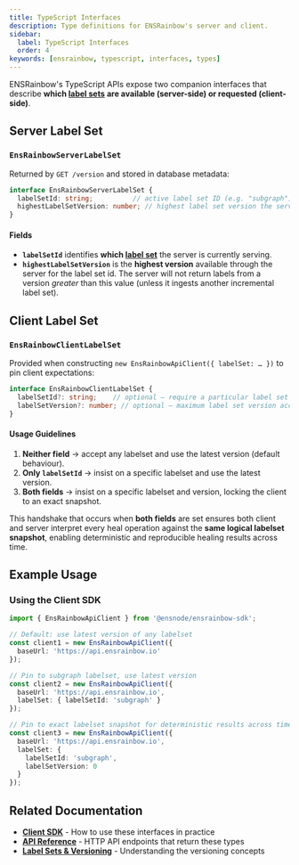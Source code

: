 ```yaml
---
title: TypeScript Interfaces
description: Type definitions for ENSRainbow's server and client.
sidebar:
  label: TypeScript Interfaces
  order: 4
keywords: [ensrainbow, typescript, interfaces, types]
---
```


ENSRainbow's TypeScript APIs expose two companion interfaces that describe **which [label sets](/ensrainbow/concepts/glossary#label-set)** **are available (server-side) or requested (client-side)**.

## Server Label Set

### `EnsRainbowServerLabelSet`

Returned by `GET /version` and stored in database metadata:

```ts
interface EnsRainbowServerLabelSet {
  labelSetId: string;          // active label set ID (e.g. "subgraph")
  highestLabelSetVersion: number; // highest label set version the server has ingested for the label set id
}
```

#### Fields

- **`labelSetId`** identifies **which [label set](/ensrainbow/concepts/glossary#label-set)** the server is currently serving.
- **`highestLabelSetVersion`** is the **highest version** available through the server for the label set id. The server will not return labels from a version _greater_ than this value (unless it ingests another incremental label set).

## Client Label Set

### `EnsRainbowClientLabelSet`

Provided when constructing `new EnsRainbowApiClient({ labelSet: … })` to pin client expectations:

```ts
interface EnsRainbowClientLabelSet {
  labelSetId?: string;    // optional – require a particular label set
  labelSetVersion?: number; // optional – maximum label set version accepted
}
```

#### Usage Guidelines

1. **Neither field** → accept any labelset and use the latest version (default behaviour).
2. **Only `labelSetId`** → insist on a specific labelset and use the latest version.
3. **Both fields** → insist on a specific labelset and version, locking the client to an exact snapshot.

This handshake that occurs when **both fields** are set ensures both client and server interpret every heal operation against the **same logical labelset snapshot**, enabling deterministic and reproducible healing results across time.

## Example Usage

### Using the Client SDK

```ts
import { EnsRainbowApiClient } from '@ensnode/ensrainbow-sdk';

// Default: use latest version of any labelset
const client1 = new EnsRainbowApiClient({
  baseUrl: 'https://api.ensrainbow.io'
});

// Pin to subgraph labelset, use latest version
const client2 = new EnsRainbowApiClient({
  baseUrl: 'https://api.ensrainbow.io',
  labelSet: { labelSetId: 'subgraph' }
});

// Pin to exact labelset snapshot for deterministic results across time
const client3 = new EnsRainbowApiClient({
  baseUrl: 'https://api.ensrainbow.io',
  labelSet: { 
    labelSetId: 'subgraph', 
    labelSetVersion: 0 
  }
});
```

## Related Documentation

- **[Client SDK](/ensrainbow/usage/client-sdk/)** - How to use these interfaces in practice
- **[API Reference](/ensrainbow/usage/api/)** - HTTP API endpoints that return these types
- **[Label Sets & Versioning](/ensrainbow/concepts/label-sets-and-versioning)** - Understanding the versioning concepts 

